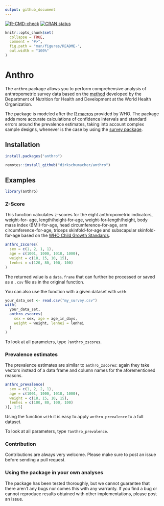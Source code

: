 ```yaml
---
output: github_document
---
```

<!-- badges: start -->
[![R-CMD-check](https://github.com/dirkschumacher/anthro/workflows/R-CMD-check/badge.svg)](https://github.com/dirkschumacher/anthro/actions)
[![CRAN status](https://www.r-pkg.org/badges/version/anthro)](https://cran.r-project.org/package=anthro)
<!-- badges: end -->

```r
knitr::opts_chunk$set(
  collapse = TRUE,
  comment = "#>",
  fig.path = "man/figures/README-",
  out.width = "100%"
)
```

# Anthro

The `anthro` package allows you to perform comprehensive analysis of anthropometric survey data based on the [method](https://www.who.int/toolkits/child-growth-standards/standards) developed by the Department of Nutrition for Health and Development at the World Health Organization.

The package is modeled after the [R macros](https://www.who.int/childgrowth/software/en/) provided by WHO. The package adds more accurate calculations of confidence intervals and standard errors around the prevalence estimates, taking into account complex sample designs, whenever is the case by using the [survey package](https://cran.r-project.org/package=survey).

## Installation

```r
install.packages("anthro")
```

```r
remotes::install_github("dirkschumacher/anthro")
```

## Examples

```r
library(anthro)
```

### Z-Score

This function calculates z-scores for the eight anthropometric indicators, weight-for- age, length/height-for-age, weight-for-length/height, body mass index (BMI)-for-age, head circumference-for-age, arm circumference-for-age, triceps skinfold-for-age and subscapular skinfold-for-age based on the [WHO Child Growth Standards](https://www.who.int/tools/child-growth-standards).


```r
anthro_zscores(
  sex = c(1, 2, 1, 1),
  age = c(1001, 1000, 1010, 1000),
  weight = c(18, 15, 10, 15),
  lenhei = c(120, 80, 100, 100)
)
```

The returned value is a `data.frame` that can further be processed or saved as a `.csv` file as in the original function.

You can also use the function with a given dataset with `with`

```r
your_data_set <- read.csv("my_survey.csv")
with(
  your_data_set,
  anthro_zscores(
    sex = sex, age = age_in_days,
    weight = weight, lenhei = lenhei
  )
)
```

To look at all parameters, type `?anthro_zscores`.

### Prevalence estimates

The prevalence estimates are similar to `anthro_zscores`: again they take vectors instead of a data frame and column names for the aforementioned reasons.

```r
anthro_prevalence(
  sex = c(1, 2, 2, 1),
  age = c(1001, 1000, 1010, 1000),
  weight = c(18, 15, 10, 15),
  lenhei = c(100, 80, 100, 100)
)[, 1:5]
```

Using the function `with` it is easy to apply `anthro_prevalence` to a full dataset.

To look at all parameters, type `?anthro_prevalence`.

### Contribution

Contributions are always very welcome. Please make sure to post an issue before sending a pull request.

### Using the package in your own analyses

The package has been tested thoroughly, but we cannot guarantee that there aren't any bugs nor comes this with any warranty. If you find a bug or cannot reproduce results obtained with other implementations, please post an issue.
